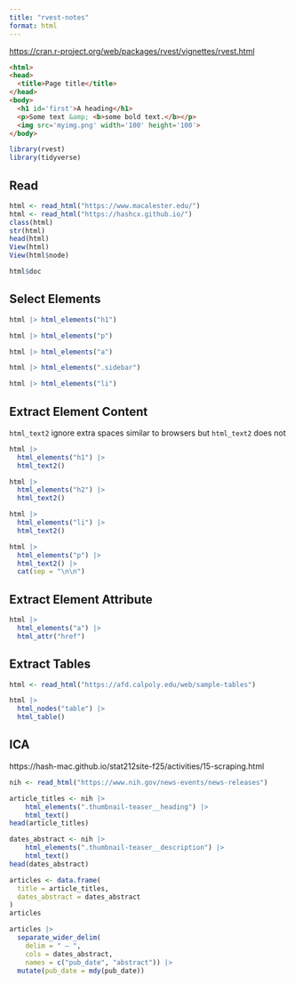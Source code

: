 ```yaml
---
title: "rvest-notes"
format: html
---
```


<https://cran.r-project.org/web/packages/rvest/vignettes/rvest.html>

```html
<html>
<head>
  <title>Page title</title>
</head>
<body>
  <h1 id='first'>A heading</h1>
  <p>Some text &amp; <b>some bold text.</b></p>
  <img src='myimg.png' width='100' height='100'>
</body>
```

```r
library(rvest)
library(tidyverse)
```

## Read

```r
html <- read_html("https://www.macalester.edu/")
html <- read_html("https://hashcx.github.io/")
class(html)
str(html)
head(html)
View(html)
View(html$node)
```

```r
html$doc
```

## Select Elements
```r
html |> html_elements("h1")
```

```r
html |> html_elements("p")
```

```r
html |> html_elements("a")
```

```r
html |> html_elements(".sidebar")
```


```r
html |> html_elements("li")
```

## Extract Element Content

`html_text2` ignore extra spaces similar to browsers but `html_text2` does not


```r
html |> 
  html_elements("h1") |> 
  html_text2()
```

```r
html |> 
  html_elements("h2") |> 
  html_text2()
```

```r
html |> 
  html_elements("li") |> 
  html_text2()
```

```r
html |> 
  html_elements("p") |> 
  html_text2() |> 
  cat(sep = "\n\n")
```


## Extract Element Attribute

```r
html |> 
  html_elements("a") |> 
  html_attr("href")
```

## Extract Tables

```r
html <- read_html("https://afd.calpoly.edu/web/sample-tables")
```


```r
html |> 
  html_nodes("table") |> 
  html_table()
```


## ICA
https://hash-mac.github.io/stat212site-f25/activities/15-scraping.html

```r
nih <- read_html("https://www.nih.gov/news-events/news-releases")
```

```r
article_titles <- nih |>
    html_elements(".thumbnail-teaser__heading") |>
    html_text()
head(article_titles)
```

```r
dates_abstract <- nih |>
    html_elements(".thumbnail-teaser__description") |>
    html_text()
head(dates_abstract)
```

```r
articles <- data.frame(
  title = article_titles,
  dates_abstract = dates_abstract
)
articles
```

```r
articles |> 
  separate_wider_delim(
    delim = " — ", 
    cols = dates_abstract, 
    names = c("pub_date", "abstract")) |> 
  mutate(pub_date = mdy(pub_date))
```

